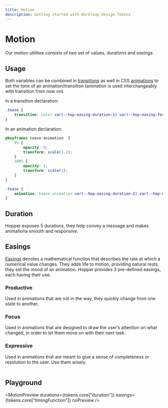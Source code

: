 ```yaml
---
title: Motion
description: Getting started with Workleap Design Tokens
---
```



# Motion

Our motion utilities consists of two set of values, *durations* and *easings*.

## Usage

Both variables can be combined in [transitions](https://developer.mozilla.org/en-US/docs/Web/CSS/CSS_Transitions/Using_CSS_transitions) as well in CSS [animations](https://developer.mozilla.org/en-US/docs/Web/CSS/CSS_Animations/Using_CSS_animations) to set the tone of an animation/transition (animation is used interchangeably with transition from now on).

In a transition declaration:

```css title="tease.css"
.tease {
    transition: color var(--hop-easing-duration-1) var(--hop-easing-focus);
}
```

In an animation declaration:

```css title="tease.css"
@keyframes tease-animation  {
    0% {
        opacity: 0;
        transform: scale(1.2);
    }
    100% {
        opacity: 1;
        transform: scale(1);
    }
}

.tease {
    animation: tease-animation var(--hop-easing-duration-2) var(--hop-easing-productive);
}
```

## Duration

Hopper exposes 5 durations, they help convey a message and makes animations smooth and responsive.

<Table category={"duration"} data={tokens.core["duration"]} noPreview />

## Easings

[Easings](https://developer.mozilla.org/en-US/docs/Web/CSS/easing-function) denotes a mathematical function that describes the rate at which a numerical value changes. They adds life to motion, providing natural rests, they set the mood of an animation. Hopper provides 3 pre-defined easings, each having their use.

### Productive

Used in animations that are not in the way, they quickly change from one state to another.

### Focus

Used in animations that are designed to draw the user’s attention on what changed, in order to let them move on with their next task.

### Expressive

Used in animations that are meant to give a sense of completeness or resolution to the user. Use them wisely.

<Table category={"timingFunction"} data={tokens.core["timingFunction"]} noPreview />

## Playground

<MotionPreview durations={tokens.core["duration"]} easings={tokens.core["timingFunction"]} noPreview />
